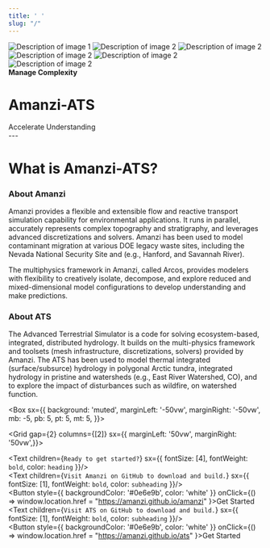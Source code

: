 ```yaml
---
title: ' '
slug: "/"
---
```




<div className="circle-container">
  <img src="/images/billboard/barrow.png" alt="Description of image 1" />
  <img src="/images/billboard/coweeta.png" alt="Description of image 2" />
  <img src="/images/billboard/dfn.png" alt="Description of image 2" />
  <img src="/images/billboard/dfn2.png" alt="Description of image 2" />
  <img src="/images/billboard/farea.png" alt="Description of image 2" />
  <img src="/images/billboard/nnss.png" alt="Description of image 2" />
  <div className="text-center">
    <b> Manage Complexity </b>
      <h1>Amanzi-ATS</h1>
      Accelerate Understanding
  </div>
</div>

<div>
---

# What is Amanzi-ATS?

### About Amanzi

Amanzi provides a flexible and extensible flow and reactive transport
simulation capability for environmental applications.  It runs in
parallel, accurately represents complex topography and stratigraphy, and
leverages advanced discretizations and solvers.  Amanzi has been used
to model contaminant migration at various DOE legacy waste sites,
including the Nevada National Security Site and (e.g., Hanford, and
Savannah River).

The multiphysics framework in Amanzi, called Arcos, provides modelers
with flexibility to creatively isolate, decompose, and explore reduced
and mixed-dimensional model configurations to develop understanding
and make predictions.


### About ATS

The Advanced Terrestrial Simulator is a code for solving ecosystem-based, integrated, distributed hydrology. It builds on the multi-physics framework and toolsets (mesh infrastructure, discretizations, solvers) provided by Amanzi. The ATS has been used to model thermal integrated (surface/subsurce) hydrology in polygonal Arctic tundra, integrated hydrology in pristine and watersheds (e.g., East River Watershed, CO), and to explore the impact of disturbances such as wildfire, on watershed function.


</div>

<Box sx={{
      background: 'muted', 
      marginLeft: '-50vw',
      marginRight: '-50vw',
      mb: -5,
      pb: 5,
      pt: 5,
      mt: 5,
    }}>

  <Grid gap={2} columns={[2]} sx={{ marginLeft: '50vw', marginRight: '50vw',}}>
      <Box>
        <div>
          <Text children={`Ready to get started?`} sx={{ fontSize: [4], fontWeight: `bold`, color: `heading` }}/>
      </div>
    </Box>
      <Box></Box>
      <Box>
        <div>
          <Text children={`Visit Amanzi on GitHub to download and build.`} sx={{ fontSize: [1], fontWeight: `bold`, color: `subheading` }}/>
      </div>
          <Button style={{ backgroundColor: '#0e6e9b', color: 'white' }} onClick={() => window.location.href = "https://amanzi.github.io/amanzi" }>Get Started</Button>
      </Box>
      <Box>
      <div>
          <Text children={`Visit ATS on GitHub to download and build.`} sx={{ fontSize: [1], fontWeight: `bold`, color: `subheading` }}/>
      </div>
      <Button style={{ backgroundColor: '#0e6e9b', color: 'white' }} onClick={() => window.location.href = "https://amanzi.github.io/ats" }>Get Started</Button>   
      </Box>
  </Grid>
</Box>
